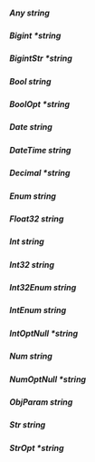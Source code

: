 ##### **Any** string

##### **Bigint** *string

##### **BigintStr** *string

##### **Bool** string

##### **BoolOpt** *string

##### **Date** string

##### **DateTime** string

##### **Decimal** *string

##### **Enum** string

##### **Float32** string

##### **Int** string

##### **Int32** string

##### **Int32Enum** string

##### **IntEnum** string

##### **IntOptNull** *string

##### **Num** string

##### **NumOptNull** *string

##### **ObjParam** string

##### **Str** string

##### **StrOpt** *string

